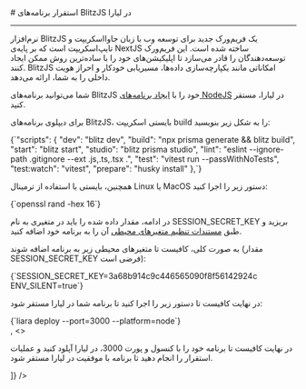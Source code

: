 
<Layout>
# استقرار برنامه‌های BlitzJS در لیارا
<hr className="mb-2" />
نرم‌افزار BlitzJS یک فریم‌ورک جدید برای توسعه وب با زبان جاوااسکریپت و تایپ‌اسکریپت است که بر پایه‌ی NextJS ساخته شده است. این فریم‌ورک توسعه‌دهندگان را قادر می‌سازد تا اپلیکیشن‌های خود را با ساده‌ترین روش ممکن ایجاد کنند. BlitzJS امکاناتی مانند یکپارچه‌سازی داده‌ها، مسیریابی خودکار و احراز هویت داخلی را به شما، ارائه می‌دهد.

شما می‌توانید برنامه‌های BlitzJS خود را با <a href="../how-tos/create-app" className="blue-link">ایجاد برنامه‌های NodeJS</a> در لیارا، مستقر کنید.

برای دیپلوی برنامه‌های BlitzJS، بایستی اسکریپت <Important>build</Important> را به شکل زیر بنویسید:

<div className="h-2" />
<div dir='ltr'>
    <Highlight className="json">
        {`"scripts": {
    "dev": "blitz dev",
    "build": "npx prisma generate && blitz build",
    "start": "blitz start",
    "studio": "blitz prisma studio",
    "lint": "eslint --ignore-path .gitignore --ext .js,.ts,.tsx .",
    "test": "vitest run --passWithNoTests",
    "test:watch": "vitest",
    "prepare": "husky install"
  },`}
    </Highlight>
</div>
<div className="h-2" />

همچنین، بایستی با استفاده از ترمینال Linux یا MacOS دستور زیر را اجرا کنید:
<div className="h-2" />
<div dir='ltr'>
    <Highlight className="bash">
        {`openssl rand -hex 16`}
    </Highlight>
</div>
<div className="h-2" />

در ادامه، مقدار داده شده را باید در متغیری به نام <Important>SESSION_SECRET_KEY</Important> بریزید و طبق <a href="../../details/envs" className="blue-link">مستندات تنظیم متغیرهای محیطی</a> آن را به برنامه خود اضافه کنید.

به صورت کلی، کافیست تا متغیرهای محیطی زیر به برنامه اضافه شوند (مقدار <Important>SESSION_SECRET_KEY</Important> فرضی است): 

<div className="h-2" />

<div className="h-2" />
<div dir='ltr'>
    <Highlight className="bash">
        {`SESSION_SECRET_KEY=3a68b914c9c446565090f8f56142924c
ENV_SILENT=true`}
    </Highlight>
</div>
<div className="h-2" />

<Section id="deploy" title="استقرار برنامه" />
<Tabs 
    tabs={["Liara CLI", "Liara Console"]} 
    content={[
    <>
    <p>
    در نهایت کافیست تا دستور زیر را اجرا کنید تا برنامه شما در لیارا مستقر شود:
    </p>
    <div className="h-2" />
    <div dir='ltr'>
        <Highlight className="bash">
            {`liara deploy --port=3000 --platform=node`}
        </Highlight>
    </div>
    <div className="h-2" />
    </>,
    <>
    <p>در نهایت کافیست تا برنامه خود را با کنسول و پورت 3000، در لیارا آپلود کنید و عملیات استقرار را انجام دهید تا برنامه با موفقیت در لیارا مستقر شود.</p>
    </>
]} 
/>

</Layout>